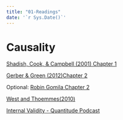 ```yaml
---
title: "01-Readings"
date: '`r Sys.Date()`'
---
```

#  Causality

[Shadish, Cook, & Campbell (2001) Chapter 1](/readings_pdf/shadish_cook_campbell_chapter_1.pdf)

[Gerber & Green (2012)Chapter 2](/readings_pdf/GG_Field_Experiments_Ch02.pdf)

Optional: 
[Robin Gomila Chapter 2](https://www.dropbox.com/s/wtfau3kpjsfzgm8/503_bookdown.pdf?dl=0)

[West and Thoemmes(2010)](/readings_pdf/West and Thoemmes - 2010 - Campbell’s and Rubin’s perspectives on causal infe.pdf)

[Internal Validity - Quantitude Podcast](https://quantitudepod.org/episode-26-the-internal-validity-pre-flight-checklist/)




